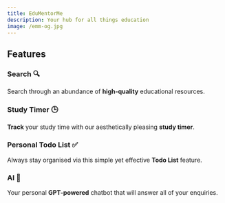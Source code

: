 ```yaml
---
title: EduMentorMe
description: Your hub for all things education
image: /emm-og.jpg
---
```


## Features

<Grid>

<Card href="/search">

### Search 🔍

Search through an abundance of **high-quality** educational resources.

</Card>

<Card href="/study_timer">

### Study Timer 🕒

**Track** your study time with our aesthetically pleasing **study timer**.

</Card>

<Card href="/todos">

### Personal Todo List ✅

Always stay organised via this simple yet effective **Todo List** feature.

</Card>

<Card href="/" disabled>

### AI 🤖

Your personal **GPT-powered** chatbot that will answer all of your enquiries.

</Card>

</Grid>
